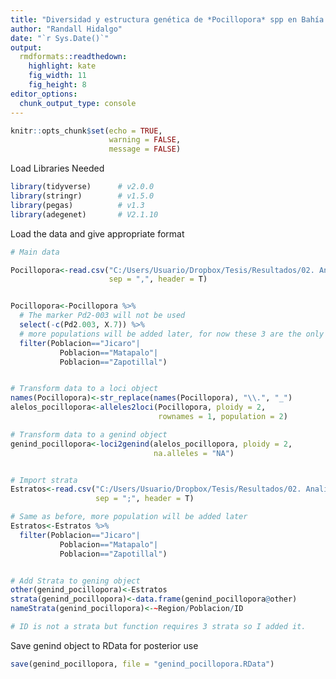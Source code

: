 ```yaml
---
title: "Diversidad y estructura genética de *Pocillopora* spp en Bahía Culebra"
author: "Randall Hidalgo"
date: "`r Sys.Date()`"
output:
  rmdformats::readthedown:
    highlight: kate
    fig_width: 11
    fig_height: 8
editor_options:
  chunk_output_type: console
---
```


```r
knitr::opts_chunk$set(echo = TRUE, 
                      warning = FALSE, 
                      message = FALSE)
```

Load Libraries Needed

```r
library(tidyverse)      # v2.0.0
library(stringr)        # v1.5.0
library(pegas)          # v1.3
library(adegenet)       # V2.1.10
```

Load the data and give appropriate format

```r
# Main data

Pocillopora<-read.csv("C:/Users/Usuario/Dropbox/Tesis/Resultados/02. Analisis/Genotipos.csv", 
                      sep = ",", header = T)


Pocillopora<-Pocillopora %>% 
  # The marker Pd2-003 will not be used
  select(-c(Pd2.003, X.7)) %>% 
  # more populations will be added later, for now these 3 are the only ones
  filter(Poblacion=="Jicaro"|
           Poblacion=="Matapalo"|
           Poblacion=="Zapotillal")


# Transform data to a loci object
names(Pocillopora)<-str_replace(names(Pocillopora), "\\.", "_")
alelos_pocillopora<-alleles2loci(Pocillopora, ploidy = 2, 
                                 rownames = 1, population = 2)

# Transform data to a genind object
genind_pocillopora<-loci2genind(alelos_pocillopora, ploidy = 2,
                                na.alleles = "NA")


# Import strata
Estratos<-read.csv("C:/Users/Usuario/Dropbox/Tesis/Resultados/02. Analisis/Estratos.csv", 
                   sep = ";", header = T)

# Same as before, more population will be added later
Estratos<-Estratos %>% 
  filter(Poblacion=="Jicaro"|
           Poblacion=="Matapalo"|
           Poblacion=="Zapotillal")


# Add Strata to gening object
other(genind_pocillopora)<-Estratos
strata(genind_pocillopora)<-data.frame(genind_pocillopora@other)
nameStrata(genind_pocillopora)<-~Region/Poblacion/ID

# ID is not a strata but function requires 3 strata so I added it.
```

Save genind object to RData for posterior use

```r
save(genind_pocillopora, file = "genind_pocillopora.RData")
```

